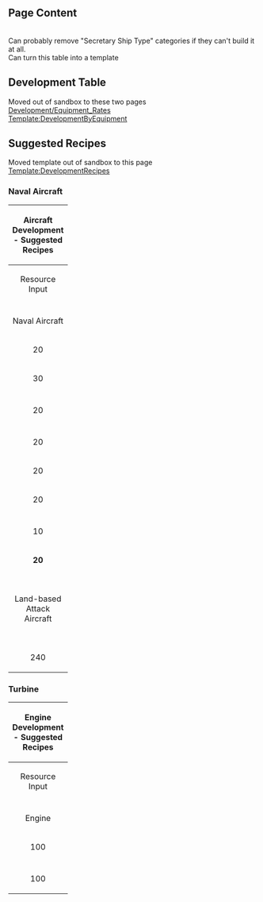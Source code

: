 ==Page Content==
{{CollapsibleToggle}}
<br>Can probably remove "Secretary Ship Type" categories if they can't build it at all.
<br>Can turn this table into a template
==Development Table==
Moved out of sandbox to these two pages
<br>[[Development/Equipment_Rates]]
<br>[[Template:DevelopmentByEquipment]]

==Suggested Recipes==
Moved template out of sandbox to this page
<br>[[Template:DevelopmentRecipes]]

===Naval Aircraft===
{| class="wikitable"
|-
! colspan="7" align="center" |{{Template:GreenPlane}}{{Template:RedPlane}}{{Template:BluePlane}}{{Template:YellowPlane}}Aircraft Development - Suggested Recipes
|-
! colspan="4" align="center" |Resource Input
! rowspan="2" align="center" style="width:100px" |Secretary Ship Type
! rowspan="2" align="center" style="width:300px" |Equipment
! rowspan="2" align="center" style="width:300px" |Note
|-
! align="center" scope="col" style="width:32px" |{{Template:Fuel}}
! align="center" scope="col" style="width:32px" |{{Template:Ammo}}
! align="center" scope="col" style="width:32px" |{{Template:Steel}}
! align="center" scope="col" style="width:32px" |{{Template:Bauxite}}
|-
! colspan="7" align="center"  |Naval Aircraft
|-
| rowspan="2" align="center" |20
| rowspan="3" align="center" |60
| rowspan="3" align="center" |10
| align="center" |'''100'''
! rowspan="3" style="background-color:#EEFFCC;" align="center" | Aviation
| 16% Penguin<br>2% {{Equipment/Link|Prototype Reppuu Late Model}}<br>2% {{Equipment/Link|Shiden Kai 2}}<br>2% {{Equipment/Link|Suisei Model 12A}}<br>2% {{Equipment/Link|Type 0 Fighter Model 62 (Fighter-bomber)}}<br>4% {{Equipment/Link|Ryuusei}}<br>2% {{Equipment/Link|Ryuusei Kai}}
|'''All {{Template:GreenPlane}}{{Template:RedPlane}}{{Template:BluePlane}}'''
|-
| align="center" |'''110'''
| +<br>4% {{Equipment/Link|Saiun}}
|'''All {{Template:GreenPlane}}{{Template:RedPlane}}{{Template:BluePlane}} & {{Template:YellowPlane}}'''{{Equipment/Link|Saiun}}
|-
| align="center" |30
| align="center" |'''130'''
| +<br>2% {{Equipment/Link|Type 2 Reconnaissance Aircraft}}
|All {{Template:GreenPlane}}{{Template:RedPlane}}{{Template:BluePlane}}{{Template:YellowPlane}}
|-
! colspan="7" align="center" |<!-- Mini gap Mini gap Mini gap Mini gap Mini gap Mini gap Mini gap -->
|-
| align="center" |20
| align="center" |90
| align="center" |60
| align="center" |'''100'''
! style="background-color:#EEFFCC;" align="center" | Aviation
| 10% Penguin<br>2% {{Equipment/Link|Prototype Reppuu Late Model}}<br>2% {{Equipment/Link|Shiden Kai 2}}<br>2% {{Equipment/Link|Suisei Model 12A}}<br>2% {{Equipment/Link|Type 0 Fighter Model 62 (Fighter-bomber)}}<br>4% {{Equipment/Link|Ryuusei}}<br>2% {{Equipment/Link|Ryuusei Kai}}<br>'''6% {{Equipment/Link|Type 3 Shell}}'''
|Chance for {{Template:GreenAmmo}}{{Equipment/Link|Type 3 Shell}}
|-
! colspan="7" align="center" |<!-- Mini gap Mini gap Mini gap Mini gap Mini gap Mini gap Mini gap -->
|-
| align="center" |20
| align="center" |30
| align="center" |10
| align="center" |'''90'''
! style="background-color:#EEFFCC;" align="center" | Aviation
| 32% Penguin<br>2% {{Equipment/Link|Prototype Reppuu Late Model}}<br>2% {{Equipment/Link|Shiden Kai 2}}<br>2% {{Equipment/Link|Suisei Model 12A}}<br>2% {{Equipment/Link|Type 0 Fighter Model 62 (Fighter-bomber)}}
|Focus on {{Template:RedPlane}}&{{Template:GreenPlane}}
|-
| align="center" |20
| align="center" |30
| align="center" |10
| align="center" |'''40'''
! style="background-color:#EEFFCC;" align="center" | Aviation
| 42% Penguin<br>2% {{Equipment/Link|Suisei Model 12A}}<br>2% {{Equipment/Link|Type 0 Fighter Model 62 (Fighter-bomber)}}
|Focus on {{Template:RedPlane}}
|-
| align="center" |20
| align="center" |20
| align="center" |10
| align="center" |'''90'''
! style="background-color:#EEFFCC;" align="center" | Aviation
| 48% Penguin<br>2% {{Equipment/Link|Prototype Reppuu Late Model}}<br>2% {{Equipment/Link|Shiden Kai 2}}
|Focus on {{Template:GreenPlane}}
|-
! colspan="7" align="center" |<!-- Mini gap Mini gap Mini gap Mini gap Mini gap Mini gap Mini gap -->
|-
| align="center" |10
| rowspan="2" align="center" |10
| align="center" |'''20'''
| rowspan="2" align="center" |20
! rowspan="2" style="background-color:#EEFFCC;" align="center" | Aviation
| rowspan="2" | 58/60% Penguin<br>2% {{Equipment/Link|Type 0 Observation Seaplane}}
| rowspan="2" | (Fuel/Steel wins in max resource ties,<br> therefore not needing 21 of either)
|-
| align="center" |'''20'''
| align="center" |10
|-
! colspan="7" align="center" |<br>{{Template:Land-based Attack Aircraft}}Land-based Attack Aircraft<br><br>
|-
| rowspan="2" align="center" |240
| rowspan="2" align="center" |260
| align="center" |10
| rowspan="2" align="center" |'''261'''
! rowspan="2" style="background-color:#EEFFCC;" align="center" | Aviation
| 10% Penguin<br>2% {{Equipment/Link|Prototype Reppuu Late Model}}<br>2% {{Equipment/Link|Shiden Kai 2}}<br>2% {{Equipment/Link|Suisei Model 12A}}<br>2% {{Equipment/Link|Type 0 Fighter Model 62 (Fighter-bomber)}}<br>4% {{Equipment/Link|Ryuusei}}<br>2% {{Equipment/Link|Ryuusei Kai}}<br>'''8% {{Equipment/Link|Type 96 Land-based Attack Aircraft}}'''
|Recipe for all {{Template:GreenPlane}}{{Template:RedPlane}}{{Template:BluePlane}}{{Template:YellowPlane}} & <br>'''{{Template:Land-based Attack Aircraft}} {{Equipment/Link|Type 96 Land-based Attack Aircraft}}'''
|-
| align="center" |60
| +<br>6% {{Equipment/Link|Type 3 Shell}}
| +<br>Chance for {{Template:GreenAmmo}}{{Equipment/Link|Type 3 Shell}}
|}


===Turbine===
{| class="wikitable"
|-
! colspan="7" align="center" |{{Turbine}}Engine Development - Suggested Recipes
|-
! colspan="4" align="center" |Resource Input
! rowspan="2" align="center" style="width:100px" |Secretary Ship Type
! rowspan="2" align="center" style="width:300px" |Equipment
! rowspan="2" align="center" style="width:300px" |Note
|-
! align="center" scope="col" style="width:32px" |{{Template:Fuel}}
! align="center" scope="col" style="width:32px" |{{Template:Ammo}}
! align="center" scope="col" style="width:32px" |{{Template:Steel}}
! align="center" scope="col" style="width:32px" |{{Template:Bauxite}}
|-
! colspan="7" align="center"  |Engine
|-
| rowspan="3" align="center" |100
| rowspan="3" align="center" |10
| rowspan="2" align="center" |'''200'''
| rowspan="3" align="center" |10
! style="background-color:#EEFFCC;" align="center" | Aviation
|60% Penguin<br>
6% {{Equipment/Link|Improved Kanhon Type Turbine}}<br>
4% {{Equipment/Link|Enhanced Kanhon Type Boiler}}<br>
8% {{Equipment/Link|10cm Twin High-angle Gun Mount|text=10cm High Angle Gun}}
|{{Turbine}} Only
|-
! rowspan="2" style="background-color:#FFEEEE;" align="center" | Heavy
| 62% Penguin<br>
4% {{Equipment/Link|Improved Kanhon Type Turbine}}<br>
2% {{Equipment/Link|Enhanced Kanhon Type Boiler}}<br>
2% {{Equipment/Link|10cm Twin High-angle Gun Mount|text=10cm High Angle Gun}}<br>
4% {{Equipment/Link|Anti-torpedo Bulge (Medium)}}
|Lower rate of {{Turbine}}.<br>Chance for {{ArmorEquipment}}(Medium)<br>Generally not worth using over Aviation.
|-
| align="center" |'''300'''
| +<br>2% {{Equipment/Link|Anti-torpedo Bulge (Large)}}
|Chance for {{ArmorEquipment}}(Large)
|-
! colspan="7" align="center" |<!-- Mini gap Mini gap Mini gap Mini gap Mini gap Mini gap Mini gap -->
|-
| align="center" |100
| align="center" |'''251'''
| align="center" |250
| align="center" |10
! style="background-color:#FFEEEE;" align="center" | Heavy
| 16% Penguin<br>
4% {{Equipment/Link|Improved Kanhon Type Turbine}}<br>4% {{Equipment/Link|Enhanced Kanhon Type Boiler}}<br>4% {{Equipment/Link|46cm Triple Gun Mount}}<br>2% {{Equipment/Link|Type 91 Armor Piercing Shell}}
| More expensive, but can yield<br>{{RedGunHeavy}}{{Equipment/Link|46cm Triple Gun Mount}}
|}